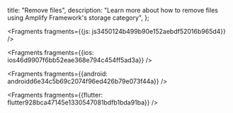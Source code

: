   title: "Remove files",
  description: "Learn more about how to remove files using Amplify Framework's storage category",
};






<Fragments fragments={{js: js3450124b499b90e152aebdf52016b965d4}} />



<Fragments fragments={{ios: ios46d9907f6bb52eae368e794c454ff5ad3a}} />



<Fragments fragments={{android: androidd6e34c5b69c2074f96ed426b79e073f44a}} />



<Fragments fragments={{flutter: flutter928bca47145e1330547081bdfb1bda91ba}} />